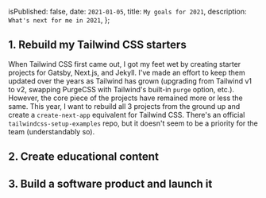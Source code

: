 
  isPublished: false,
  date: `2021-01-05`,
  title: `My goals for 2021`,
  description: `What's next for me in 2021`,
};


## 1. Rebuild my Tailwind CSS starters

When Tailwind CSS first came out, I got my feet wet by creating starter projects for Gatsby, Next.js, and Jekyll. I've made an effort to keep them updated over the years as Tailwind has grown (upgrading from Tailwind v1 to v2, swapping PurgeCSS with Tailwind's built-in `purge` option, etc.). However, the core piece of the projects have remained more or less the same. This year, I want to rebuild all 3 projects from the ground up and create a `create-next-app` equivalent for Tailwind CSS. There's an official `tailwindcss-setup-examples` repo, but it doesn't seem to be a priority for the team (understandably so).

## 2. Create educational content

## 3. Build a software product and launch it
